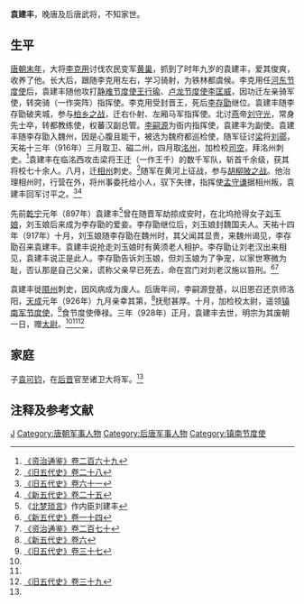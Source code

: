 '''袁建丰'''{{BD|873年||928年|2月3日|catIdx=Y}}，晚唐及后唐武将，不知家世。

== 生平 ==
[[唐朝末年|唐朝末年]]，大将[[李克用|李克用]]讨伐农民变军[[黄巢|黄巢]]，抓到了时年九岁的袁建丰，爱其俊爽，收养了他。长大后，跟随李克用左右，学习骑射，为铁林都虞候。李克用任[[河东节度使|河东节度使]]后，袁建丰随他攻打[[静难节度使|静难节度使]][[王行瑜|王行瑜]]、[[卢龙节度使|卢龙节度使]][[李匡威|李匡威]]，因功迁左亲骑军使，转突骑（一作突阵）指挥使。李克用受封晋王，死后[[李存勖|李存勖]]继位。袁建丰随李存勖破夹城，参与[[柏乡之战|柏乡之战]]，迁右仆射、左厢马军指挥使。北讨[[桀燕|燕]]帝[[刘守光|刘守光]]，常身先士卒，转都教练使，权蕃汉副总管。[[李嗣源|李嗣源]]为衙内指挥使，袁建丰为副使。袁建丰随李存勖入魏州，因是心腹且能干，被选为魏府都巡检使，随军征讨[[后梁|梁]]将[[刘鄩|刘鄩]]，天祐十三年（916年）三月取卫、磁二州，四月取[[洺州|洺州]]，加检校[[司空|司空]]，拜洺州刺史。<ref>[[:s:资治通鉴/卷269|《资治通鉴》卷二百六十九]]</ref>袁建丰在临洺西攻击梁将王迁（一作王千）的数千军队，斩首千余级，获其将校七十余人。八月，迁[[相州_(北魏)|相州]]刺史。<ref>[[:s:旧五代史/卷28|《旧五代史》卷二十八]]</ref>随军在黄河上征战，参与[[胡柳陂之战|胡柳陂之战]]。他治理相州时，行营在外，将州事委托给小人，驭下失律，指挥使[[孟守谦|孟守谦]]据相州叛，袁建丰回军讨平之。<ref name=HFD61>[[:s:旧五代史/卷61|《旧五代史》卷六十一]]</ref><ref name=NHFD25>[[:s:新五代史/卷25|《新五代史》卷二十五]]</ref>

先前[[乾宁|乾宁]]元年（897年）袁建丰<ref>《[[北梦琐言|北梦琐言]]》作内臣刘建丰</ref>曾在随晋军劫掠成安时，在北坞抢得女子[[刘玉娘|刘玉娘]]，刘玉娘后来成为李存勖的爱妾。李存勖继位后，刘玉娘封魏国夫人。天祐十四年（917年）十月，刘玉娘随李存勖在魏州时，其父闻其显贵，来魏州谒见，李存勖召来袁建丰。袁建丰说抢走刘玉娘时有黄须老人相护。李存勖让刘老汉出来相见，袁建丰说正是此人。李存勖告诉刘玉娘，但刘玉娘为了争宠，以家世寒微为耻，否认那是自己父亲，谎称父亲早已死去，命在宫门对刘老汉施以笞刑。<ref>[[:s:新五代史/卷14|《新五代史》卷一十四]]</ref><ref>[[:s:资治通鉴/卷270|《资治通鉴》卷二百七十]]</ref>

袁建丰徙[[隰州_(隋朝)|隰州]]刺史，因风病成为废人。后唐年间，李嗣源登基，以旧恩召还京师洛阳，[[天成_(后唐)|天成]]元年（926年）九月亲幸其第，<ref>[[:s:新五代史/卷6|《新五代史》卷六]]</ref>抚慰甚厚。十月，加检校太尉，遥领[[镇南军节度使|镇南军节度使]]，<ref>[[:s:旧五代史/卷37|《旧五代史》卷三十七]]</ref>食节度使俸禄。三年（928年）正月，袁建丰去世，明宗为其废朝一日，赠[[太尉|太尉]]。<ref name=HFD61/><ref name=NHFD25/><ref>[[:s:旧五代史/卷39|《旧五代史》卷三十九]]</ref>

== 家庭 ==
子[[袁可钧|袁可钧]]，在[[后晋|后晋]]官至诸卫大将军。<ref name=HFD61/>

== 注释及参考文献 ==
{{reflist}}

{{DEFAULTSORT:Y}}
[[Category:袁姓|J]]
[[Category:唐朝军事人物|Category:唐朝军事人物]]
[[Category:后唐军事人物|Category:后唐军事人物]]
[[Category:镇南节度使|Category:镇南节度使]]